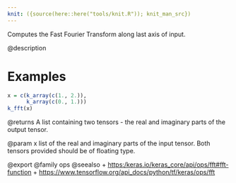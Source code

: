 ```yaml
---
knit: ({source(here::here("tools/knit.R")); knit_man_src})
---
```

Computes the Fast Fourier Transform along last axis of input.

@description

# Examples
```r
x = c(k_array(c(1., 2.)),
      k_array(c(0., 1.)))
k_fft(x)
```

@returns
A list containing two tensors - the real and imaginary parts of the
output tensor.

@param x list of the real and imaginary parts of the input tensor. Both
tensors provided should be of floating type.

@export
@family ops
@seealso
+ <https:/keras.io/keras_core/api/ops/fft#fft-function>
+ <https://www.tensorflow.org/api_docs/python/tf/keras/ops/fft>

